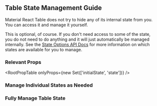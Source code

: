 
<Head>
  <title>Material React Table Docs - Table State Management Guide</title>
  <meta
    name="description"
    content="How to access and manage internal state in Material React Table"
  />
</Head>

## Table State Management Guide

Material React Table does not try to hide any of its internal state from you. You can access it and manage it yourself.

This is optional, of course. If you don't need access to some of the state, you do not need to do anything and it will just automatically be managed internally. See the [State Options API Docs](/docs/api/state-options) for more information on which states are available for you to manage.

### Relevant Props

<RootPropTable onlyProps={new Set(['initialState', 'state'])} />

### Manage Individual States as Needed

### Fully Manage Table State
